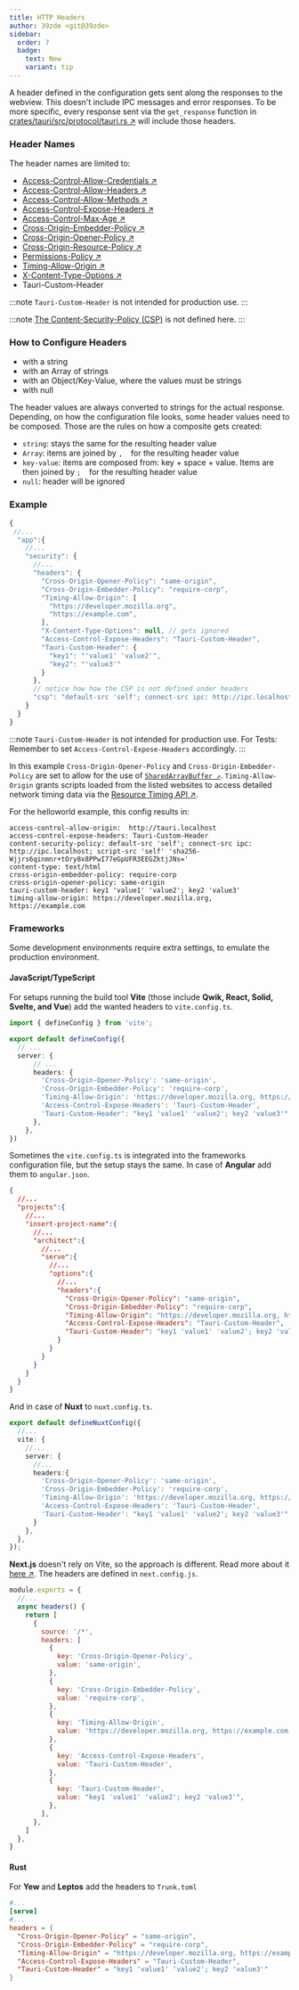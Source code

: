 ```yaml
---
title: HTTP Headers
author: 39zde <git@39zde>
sidebar:
  order: 7
  badge:
    text: New
    variant: tip
---
```



<SinceVersion version="2.1.0" />

A header defined in the configuration gets sent along the responses to the webview.
This doesn't include IPC messages and error responses.
To be more specific, every response sent via the `get_response` function in
<a href="https://github.com/tauri-apps/tauri/blob/8e8312bb8201ccc609e4bbc1a990bdc314daa00f/crates/tauri/src/protocol/tauri.rs#L103" target="_blank">crates/tauri/src/protocol/tauri.rs ↗</a>
will include those headers.

### Header Names

The header names are limited to:
- <a href="https://developer.mozilla.org/en-US/docs/Web/HTTP/Headers/Access-Control-Allow-Credentials" target="_blank">Access-Control-Allow-Credentials ↗</a>
- <a href="https://developer.mozilla.org/en-US/docs/Web/HTTP/Headers/Access-Control-Allow-Headers" target="_blank">Access-Control-Allow-Headers ↗</a>
- <a href="https://developer.mozilla.org/en-US/docs/Web/HTTP/Headers/Access-Control-Allow-Methods" target="_blank">Access-Control-Allow-Methods ↗</a>
- <a href="https://developer.mozilla.org/en-US/docs/Web/HTTP/Headers/Access-Control-Expose-Headers" target="_blank">Access-Control-Expose-Headers ↗</a>
- <a href="https://developer.mozilla.org/en-US/docs/Web/HTTP/Headers/Access-Control-Max-Age" target="_blank">Access-Control-Max-Age ↗</a>
- <a href="https://developer.mozilla.org/en-US/docs/Web/HTTP/Headers/Cross-Origin-Embedder-Policy" target="_blank">Cross-Origin-Embedder-Policy ↗</a>
- <a href="https://developer.mozilla.org/en-US/docs/Web/HTTP/Headers/Cross-Origin-Opener-Policy" target="_blank">Cross-Origin-Opener-Policy ↗</a>
- <a href="https://developer.mozilla.org/en-US/docs/Web/HTTP/Headers/Cross-Origin-Resource-Policy" target="_blank">Cross-Origin-Resource-Policy ↗</a>
- <a href="https://developer.mozilla.org/en-US/docs/Web/HTTP/Headers/Permissions-Policy" target="_blank">Permissions-Policy ↗</a>
- <a href="https://developer.mozilla.org/en-US/docs/Web/HTTP/Headers/Timing-Allow-Origin" target="_blank">Timing-Allow-Origin ↗</a>
- <a href="https://developer.mozilla.org/en-US/docs/Web/HTTP/Headers/X-Content-Type-Options" target="_blank">X-Content-Type-Options ↗</a>
- Tauri-Custom-Header

:::note
`Tauri-Custom-Header` is not intended for production use.
:::

:::note
<a href="../csp/">The Content-Security-Policy (CSP)</a> is not defined here.
:::

### How to Configure Headers

- with a string
- with an Array of strings
- with an Object/Key-Value, where the values must be strings
- with null

The header values are always converted to strings for the actual response. Depending, on how the configuration file looks, some header values need to be composed.
Those are the rules on how a composite gets created:

- `string`: stays the same for the resulting header value
- `Array`: items are joined by `, `  for the resulting header value
- `key-value`: items are composed from: key + space + value. Items are then joined by `; `  for the resulting header value
- `null`: header will be ignored

### Example

```javascript title="src-tauri/tauri.conf.json"
{
 //...
  "app":{
    //...
    "security": {
      //...
      "headers": {
        "Cross-Origin-Opener-Policy": "same-origin",
        "Cross-Origin-Embedder-Policy": "require-corp",
        "Timing-Allow-Origin": [
          "https://developer.mozilla.org",
          "https://example.com",
        ],
        "X-Content-Type-Options": null, // gets ignored
        "Access-Control-Expose-Headers": "Tauri-Custom-Header",
        "Tauri-Custom-Header": {
          "key1": "'value1' 'value2'",
          "key2": "'value3'"
        }
      },
      // notice how how the CSP is not defined under headers
      "csp": "default-src 'self'; connect-src ipc: http://ipc.localhost",
    }
  }
}
```

:::note
`Tauri-Custom-Header` is not intended for production use.
For Tests: Remember to set `Access-Control-Expose-Headers` accordingly.
:::

In this example `Cross-Origin-Opener-Policy` and `Cross-Origin-Embedder-Policy` are set to
allow for the use of <a href="https://developer.mozilla.org/en-US/docs/Web/JavaScript/Reference/Global_Objects/SharedArrayBuffer" target="_blank">`SharedArrayBuffer ↗`</a>.
`Timing-Allow-Origin` grants scripts loaded from the listed websites to access detailed network timing data via the <a href="https://developer.mozilla.org/en-US/docs/Web/API/Performance_API/Resource_timing" target="_blank">Resource Timing API ↗</a>.

For the helloworld example, this config results in:

```http
access-control-allow-origin:  http://tauri.localhost
access-control-expose-headers: Tauri-Custom-Header
content-security-policy: default-src 'self'; connect-src ipc: http://ipc.localhost; script-src 'self' 'sha256-Wjjrs6qinmnr+tOry8x8PPwI77eGpUFR3EEGZktjJNs='
content-type: text/html
cross-origin-embedder-policy: require-corp
cross-origin-opener-policy: same-origin
tauri-custom-header: key1 'value1' 'value2'; key2 'value3'
timing-allow-origin: https://developer.mozilla.org, https://example.com
```

### Frameworks

Some development environments require extra settings, to emulate the production environment.

#### JavaScript/TypeScript

For setups running the build tool **Vite** (those include **Qwik, React, Solid, Svelte, and Vue**) add the wanted headers to `vite.config.ts`. 
```typescript title=vite.config.ts
import { defineConfig } from 'vite';

export default defineConfig({
  // ...
  server: {
      // ...
      headers: {
        'Cross-Origin-Opener-Policy': 'same-origin',
        'Cross-Origin-Embedder-Policy': 'require-corp',
        'Timing-Allow-Origin': 'https://developer.mozilla.org, https://example.com',
        'Access-Control-Expose-Headers': 'Tauri-Custom-Header',
        'Tauri-Custom-Header': "key1 'value1' 'value2'; key2 'value3'"
      },
    },
})
```
Sometimes the `vite.config.ts` is integrated into the frameworks configuration file, but the setup stays the same.
In case of **Angular** add them to `angular.json`.
```json title=angular.json
{
  //...
  "projects":{
    //...
    "insert-project-name":{
      //...
      "architect":{
        //...
        "serve":{
          //...
          "options":{
            //...
            "headers":{
              "Cross-Origin-Opener-Policy": "same-origin",
              "Cross-Origin-Embedder-Policy": "require-corp",
              "Timing-Allow-Origin": "https://developer.mozilla.org, https://example.com",
              "Access-Control-Expose-Headers": "Tauri-Custom-Header",
              "Tauri-Custom-Header": "key1 'value1' 'value2'; key2 'value3'"
            }
          }
        }
      }
    }
  }
}
```
And in case of **Nuxt** to `nuxt.config.ts`.
```typescript title=nuxt.config.ts
export default defineNuxtConfig({
  //...
  vite: {
    //...
    server: {
      //...
      headers:{
        'Cross-Origin-Opener-Policy': 'same-origin',
        'Cross-Origin-Embedder-Policy': 'require-corp',
        'Timing-Allow-Origin': 'https://developer.mozilla.org, https://example.com',
        'Access-Control-Expose-Headers': 'Tauri-Custom-Header',
        'Tauri-Custom-Header': "key1 'value1' 'value2'; key2 'value3'"
      }
    },
  },
});
```
**Next.js** doesn't rely on Vite, so the approach is different.
Read more about it <a href="https://nextjs.org/docs/pages/api-reference/next-config-js/headers" target="_blank">here ↗</a>.
The headers are defined in `next.config.js`.
```javascript title=next.config.js
module.exports = {
  //...
  async headers() {
    return [
      {
        source: '/*',
        headers: [
          {
            key: 'Cross-Origin-Opener-Policy',
            value: 'same-origin',
          },
          {
            key: 'Cross-Origin-Embedder-Policy',
            value: 'require-corp',
          },
          {
            key: 'Timing-Allow-Origin',
            value: 'https://developer.mozilla.org, https://example.com',
          },
          {
            key: 'Access-Control-Expose-Headers',
            value: 'Tauri-Custom-Header',
          },
          {
            key: 'Tauri-Custom-Header',
            value: "key1 'value1' 'value2'; key2 'value3'",
          },
        ],
      },
    ]
  },
}
```


#### Rust

For **Yew** and **Leptos** add the headers to `Trunk.toml`

```toml title=Trunk.toml
#...
[serve]
#...
headers = { 
  "Cross-Origin-Opener-Policy" = "same-origin",
  "Cross-Origin-Embedder-Policy" = "require-corp",
  "Timing-Allow-Origin" = "https://developer.mozilla.org, https://example.com",
  "Access-Control-Expose-Headers" = "Tauri-Custom-Header",
  "Tauri-Custom-Header" = "key1 'value1' 'value2'; key2 'value3'"
}

```

